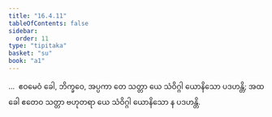 ```yaml
---
title: "16.4.11"
tableOfContents: false
sidebar:
  order: 11
type: "tipitaka"
basket: "su"
book: "a1"
---
```



<DynamicBreadcrumb />

<Division number="332" book="a1" e="ch" v="15" p="38">

<Paragraph number="423" book="a1">
…  ဧဝမေဝံ ခေါ, ဘိက္ခဝေ, အပ္ပကာ တေ သတ္တာ ယေ သံဝိဂ္ဂါ ယောနိသော ပဒဟန္တိ; အထ ခေါ ဧတေဝ သတ္တာ ဗဟုတရာ ယေ သံဝိဂ္ဂါ ယောနိသော န ပဒဟန္တိ.
</Paragraph>
</Division>
